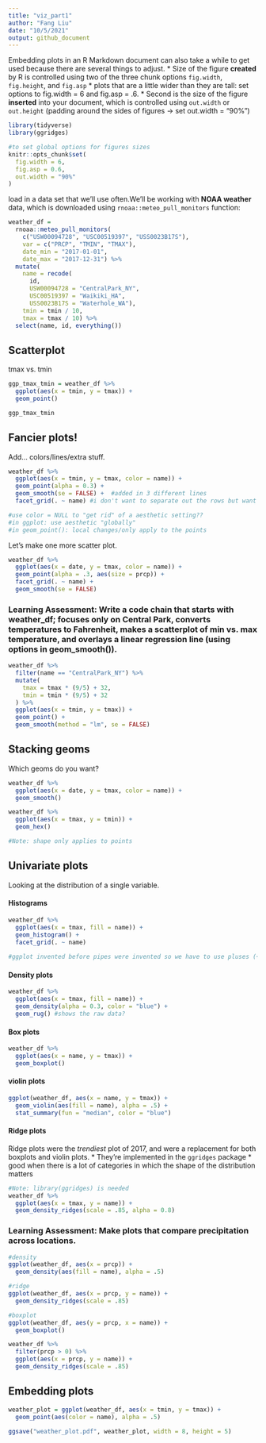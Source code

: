 ```yaml
---
title: "viz_part1"
author: "Fang Liu"
date: "10/5/2021"
output: github_document
---
```

Embedding plots in an R Markdown document can also take a while to get used because there are several things to adjust.
* Size of the figure **created** by R is controlled using two of the three chunk options `fig.width`, `fig.height`, and `fig.asp` 
* plots that are a little wider than they are tall: set options to fig.width = 6 and fig.asp = .6. 
* Second is the size of the figure **inserted** into your document, which is controlled using `out.width` or `out.height` (padding around the sides of figures -> set out.width = "90%")
```r
library(tidyverse)
library(ggridges)

#to set global options for figures sizes
knitr::opts_chunk$set(
  fig.width = 6,
  fig.asp = 0.6,
  out.width = "90%"
)
```

load in a data set that we'll use often.We’ll be working with **NOAA weather** data, which is downloaded using `rnoaa::meteo_pull_monitors` function:
```r
weather_df = 
  rnoaa::meteo_pull_monitors(
    c("USW00094728", "USC00519397", "USS0023B17S"),
    var = c("PRCP", "TMIN", "TMAX"), 
    date_min = "2017-01-01",
    date_max = "2017-12-31") %>%
  mutate(
    name = recode(
      id, 
      USW00094728 = "CentralPark_NY", 
      USC00519397 = "Waikiki_HA",
      USS0023B17S = "Waterhole_WA"),
    tmin = tmin / 10,
    tmax = tmax / 10) %>%
  select(name, id, everything())
```

## Scatterplot 
tmax vs. tmin

```r
ggp_tmax_tmin = weather_df %>%
  ggplot(aes(x = tmin, y = tmax)) +
  geom_point()

ggp_tmax_tmin
```

## Fancier plots!
Add... colors/lines/extra stuff.
```r
weather_df %>%
  ggplot(aes(x = tmin, y = tmax, color = name)) +
  geom_point(alpha = 0.3) + 
  geom_smooth(se = FALSE) +  #added in 3 different lines
  facet_grid(. ~ name) #i don't want to separate out the rows but want to separate columns using name

#use color = NULL to "get rid" of a aesthetic setting??
#in ggplot: use aesthetic "globally" 
#in geom_point(): local changes/only apply to the points
```

Let's make one more scatter plot.
```r
weather_df %>%
  ggplot(aes(x = date, y = tmax, color = name)) +
  geom_point(alpha = .3, aes(size = prcp)) +
  facet_grid(. ~ name) + 
  geom_smooth(se = FALSE)
```

### Learning Assessment: Write a code chain that starts with weather_df; focuses only on Central Park, converts temperatures to Fahrenheit, makes a scatterplot of min vs. max temperature, and overlays a linear regression line (using options in geom_smooth()).
```r
weather_df %>%
  filter(name == "CentralPark_NY") %>%
  mutate(
    tmax = tmax * (9/5) + 32,
    tmin = tmin * (9/5) + 32
  ) %>% 
  ggplot(aes(x = tmin, y = tmax)) +
  geom_point() +
  geom_smooth(method = "lm", se = FALSE)
```

## Stacking geoms

Which geoms do you want?

```r
weather_df %>%
  ggplot(aes(x = date, y = tmax, color = name)) +
  geom_smooth()
```

```r
weather_df %>%
  ggplot(aes(x = tmax, y = tmin)) +
  geom_hex()

#Note: shape only applies to points
```

## Univariate plots 

Looking at the distribution of a single variable.

#### Histograms
```r
weather_df %>%
  ggplot(aes(x = tmax, fill = name)) +
  geom_histogram() + 
  facet_grid(. ~ name)
  
#ggplot invented before pipes were invented so we have to use pluses (+) rather than %>% pipes
```

#### Density plots
```r
weather_df %>%
  ggplot(aes(x = tmax, fill = name)) +
  geom_density(alpha = 0.3, color = "blue") +
  geom_rug() #shows the raw data?
```

#### Box plots
```r
weather_df %>%
  ggplot(aes(x = name, y = tmax)) + 
  geom_boxplot()
```

#### violin plots
```r
ggplot(weather_df, aes(x = name, y = tmax)) + 
  geom_violin(aes(fill = name), alpha = .5) + 
  stat_summary(fun = "median", color = "blue")
```

#### Ridge plots
Ridge plots were the *trendiest* plot of 2017, and were a replacement for both boxplots and violin plots. 
* They’re implemented in the `ggridges` package
* good when there is a lot of categories in which the shape of the distribution matters
```r
#Note: library(ggridges) is needed 
weather_df %>%
  ggplot(aes(x = tmax, y = name)) + 
  geom_density_ridges(scale = .85, alpha = 0.8)
```


### Learning Assessment: Make plots that compare precipitation across locations. 
```r
#density
ggplot(weather_df, aes(x = prcp)) + 
  geom_density(aes(fill = name), alpha = .5) 

#ridge
ggplot(weather_df, aes(x = prcp, y = name)) + 
  geom_density_ridges(scale = .85)

#boxplot
ggplot(weather_df, aes(y = prcp, x = name)) + 
  geom_boxplot() 

weather_df %>% 
  filter(prcp > 0) %>% 
  ggplot(aes(x = prcp, y = name)) + 
  geom_density_ridges(scale = .85)
```

## Embedding plots
```r
weather_plot = ggplot(weather_df, aes(x = tmin, y = tmax)) + 
  geom_point(aes(color = name), alpha = .5) 

ggsave("weather_plot.pdf", weather_plot, width = 8, height = 5)
```
